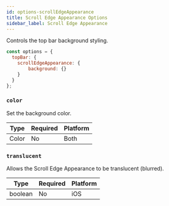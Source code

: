 ```yaml
---
id: options-scrollEdgeAppearance
title: Scroll Edge Appearance Options
sidebar_label: Scroll Edge Appearance
---
```


Controls the top bar background styling.

```js
const options = {
  topBar: {
    scrollEdgeAppearance: {
        background: {}
    }
  }
};
```

### `color`

Set the background color.

| Type  | Required | Platform |
| ----- | -------- | -------- |
| Color | No       | Both     |


### `translucent`

Allows the Scroll Edge Appearance to be translucent (blurred).

| Type    | Required | Platform |
| ------- | -------- | -------- |
| boolean | No       | iOS      |
